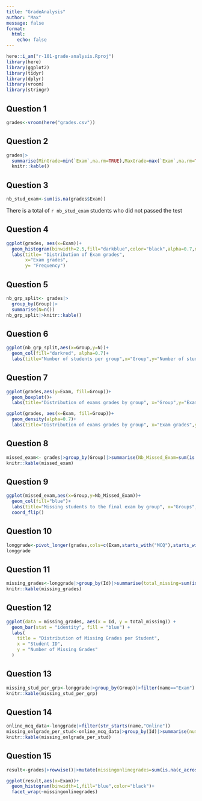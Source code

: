 ```yaml
---
title: "GradeAnalysis"
author: "Max"
message: false
format: 
  html:
    echo: false
---
```


```r
here::i_am("r-101-grade-analysis.Rproj")
library(here)
library(ggplot2)
library(tidyr)
library(dplyr)
library(vroom)
library(stringr)
```
## Question 1
```r
grades<-vroom(here("grades.csv"))
```

## Question 2
```r
grades|>
  summarise(MinGrade=min(`Exam`,na.rm=TRUE),MaxGrade=max(`Exam`,na.rm=TRUE),MedianGrade=median(`Exam`,na.rm=TRUE),AvgGrade=mean(`Exam`,na.rm=TRUE))|>
  knitr::kable()
```


## Question 3
```r
nb_stud_exam<-sum(is.na(grades$Exam))
```
There is a total of `r nb_stud_exam` students who did not passed the test

## Question 4
```r
ggplot(grades, aes(x=Exam))+
  geom_histogram(binwidth=2.5,fill="darkblue",color="black",alpha=0.7,na.rm=TRUE)+
  labs(title= "Distribution of Exam grades",
       x="Exam grades",
       y= "Frequency")
```
## Question 5
```r
nb_grp_split<- grades|>
  group_by(Group)|>
  summarise(N=n())
nb_grp_split|>knitr::kable()
```

## Question 6
```r
ggplot(nb_grp_split,aes(x=Group,y=N))+
  geom_col(fill="darkred", alpha=0.7)+
  labs(title="Number of students per group",x="Group",y="Number of students")
```


## Question 7 
```r
ggplot(grades,aes(y=Exam, fill=Group))+
  geom_boxplot()+
  labs(title="Distribution of exams grades by group", x="Group",y="Exam grades")+coord_flip()

ggplot(grades, aes(x=Exam, fill=Group))+
  geom_density(alpha=0.7)+
  labs(title="Distribution of exams grades by group", x="Exam grades",y="Density")+facet_wrap(~Group, ncol=4)
```


## Question 8
```r
missed_exam<- grades|>group_by(Group)|>summarise(Nb_Missed_Exam=sum(is.na(Exam)))
knitr::kable(missed_exam)
```
## Question 9
```r
ggplot(missed_exam,aes(x=Group,y=Nb_Missed_Exam))+
  geom_col(fill="blue")+
  labs(title="Missing students to the final exam by group", x="Groups",y="Number of missing students")+
  coord_flip()
```

## Question 10
```r
longgrade<-pivot_longer(grades,cols=c(Exam,starts_with("MCQ"),starts_with("Online")),names_to="name",values_to="value")
longgrade
```
## Question 11
```r
missing_grades<-longgrade|>group_by(Id)|>summarise(total_missing=sum(is.na(value)))
knitr::kable(missing_grades)
```
## Question 12
```r
ggplot(data = missing_grades, aes(x = Id, y = total_missing)) +
  geom_bar(stat = "identity", fill = "blue") +
  labs(
    title = "Distribution of Missing Grades per Student",
    x = "Student ID",
    y = "Number of Missing Grades"
  ) 
```
## Question 13
```r
missing_stud_per_grp<-longgrade|>group_by(Group)|>filter(name=="Exam")|>summarise(num_missing=sum(is.na(value)))
knitr::kable(missing_stud_per_grp)
```
## Question 14
```r
online_mcq_data<-longgrade|>filter(str_starts(name,"Online"))
missing_onlgrade_per_stud<-online_mcq_data|>group_by(Id)|>summarise(num_missing=sum(is.na(value)))
knitr::kable(missing_onlgrade_per_stud)
```
## Question 15

```r
result<-grades|>rowwise()|>mutate(missingonlinegrades=sum(is.na(c_across(starts_with("Online")))))

ggplot(result,aes(x=Exam))+
  geom_histogram(binwidth=1,fill="blue",color="black")+
  facet_wrap(~missingonlinegrades)
```
